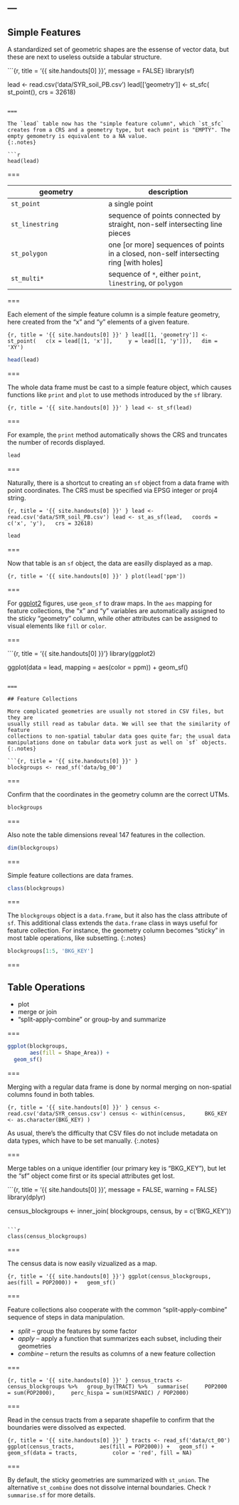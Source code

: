 ---
---

## Simple Features

A standardized set of geometric shapes are the essense of vector data, but these are next to useless outside a tabular structure.

```{r, title = '{{ site.handouts[0] }}', message = FALSE}
library(sf)

lead <- read.csv('data/SYR_soil_PB.csv')
lead[['geometry']] <- st_sfc(
  st_point(),
  crs = 32618)
```

===

The `lead` table now has the "simple feature column", which `st_sfc` creates from a CRS and a geometry type, but each point is "EMPTY". The empty gemometry is equivalent to a NA value.
{:.notes}

```r
head(lead)
```

===

| geometry | description |
|----------+-------------|
| `st_point` | a single point |
| `st_linestring` | sequence of points connected by straight, non-self intersecting line pieces |
| `st_polygon` | one [or more] sequences of points in a closed, non-self intersecting ring [with holes] |
| `st_multi*` | sequence of `*`, either `point`, `linestring`, or `polygon` |

===

Each element of the simple feature column is a simple feature geometry, here
created from the "x" and "y" elements of a given feature.

```{r, title = '{{ site.handouts[0] }}' }
lead[[1, 'geometry']] <- st_point(
  c(x = lead[[1, 'x']],
    y = lead[[1, 'y']]),
  dim = 'XY')
```

```r
head(lead)
```

===

The whole data frame must be cast to a simple feature object, which causes
functions like `print` and `plot` to use methods introduced by the `sf` library.

```{r, title = '{{ site.handouts[0] }}' }
lead <- st_sf(lead)
```

===

For example, the `print` method automatically shows the CRS and truncates the
number of records displayed.

```r
lead
```

===

Naturally, there is a shortcut to creating an `sf` object from a data frame with
point coordinates. The CRS must be specified via EPSG integer or proj4 string.

```{r, title = '{{ site.handouts[0] }}' }
lead <- read.csv('data/SYR_soil_PB.csv')
lead <- st_as_sf(lead,
  coords = c('x', 'y'),
  crs = 32618)
```

```r
lead
```

===

Now that table is an `sf` object, the data are easilly displayed as a map.

```{r, title = '{{ site.handouts[0] }}' }
plot(lead['ppm'])
```

===

For [ggplot2]({:.rlib}) figures, use `geom_sf` to draw maps. In the `aes` mapping for feature collections, the "x" and "y" variables are automatically assigned to the sticky "geometry" column, while other attributes can be assigned to visual elements like `fill` or `color`.

===

```{r, title = '{{ site.handouts[0] }}'}
library(ggplot2)

ggplot(data = lead,
       mapping = aes(color = ppm)) +
  geom_sf()
```

===

## Feature Collections

More complicated geometries are usually not stored in CSV files, but they are
usually still read as tabular data. We will see that the similarity of feature
collections to non-spatial tabular data goes quite far; the usual data
manipulations done on tabular data work just as well on `sf` objects.
{:.notes}

```{r, title = '{{ site.handouts[0] }}' }
blockgroups <- read_sf('data/bg_00')
```

===

Confirm that the coordinates in the geometry column are the correct UTMs.

```r
blockgroups
```

===

Also note the table dimensions reveal 147 features in the collection.

```r
dim(blockgroups)
```

===

Simple feature collections are data frames.

```r
class(blockgroups)
```

===

The `blockgroups` object is a `data.frame`, but it also has the class attribute
of `sf`. This additional class extends the `data.frame` class in ways useful for
feature collection. For instance, the geometry column becomes "sticky" in most
table operations, like subsetting.
{:.notes}

```r
blockgroups[1:5, 'BKG_KEY']
```

===

## Table Operations

- plot
- merge or join
- "split-apply-combine" or group-by and summarize

===

```r
ggplot(blockgroups,
       aes(fill = Shape_Area)) +
  geom_sf()
```

===

Merging with a regular data frame is done by normal merging on non-spatial
columns found in both tables.

```{r, title = '{{ site.handouts[0] }}' }
census <- read.csv('data/SYR_census.csv')
census <- within(census,
     BKG_KEY <- as.character(BKG_KEY)
)
```

As usual, there's the difficulty that CSV files do not include metadata on data
types, which have to be set manually.
{:.notes}

===

Merge tables on a unique identifier (our primary key is "BKG_KEY"), but let the
"sf" object come first or its special attributes get lost.

```{r, title = '{{ site.handouts[0] }}', message = FALSE, warning = FALSE}
library(dplyr)

census_blockgroups <- inner_join(
  blockgroups, census,
  by = c('BKG_KEY'))
```

```r
class(census_blockgroups)
```

===

The census data is now easily vizualized as a map.

```{r, title = '{{ site.handouts[0] }}'}
ggplot(census_blockgroups,
       aes(fill = POP2000)) +
  geom_sf()
```

===

Feature collections also cooperate with the common "split-apply-combine" sequence of steps in data manipulation.

- *split* -- group the features by some factor
- *apply* -- apply a function that summarizes each subset, including their geometries
- *combine* -- return the results as columns of a new feature collection

===

```{r, title = '{{ site.handouts[0] }}' }
census_tracts <- census_blockgroups %>%
  group_by(TRACT) %>%
  summarise(
    POP2000 = sum(POP2000),
    perc_hispa = sum(HISPANIC) / POP2000)
```

===

Read in the census tracts from a separate shapefile to confirm that the
boundaries were dissolved as expected.

```{r, title = '{{ site.handouts[0] }}' }
tracts <- read_sf('data/ct_00')
ggplot(census_tracts,
       aes(fill = POP2000)) +
  geom_sf() +
  geom_sf(data = tracts,
          color = 'red', fill = NA)
```

===

By default, the sticky geometries are summarized with `st_union`. The
alternative `st_combine` does not dissolve internal boundaries. Check
`?summarise.sf` for more details.
